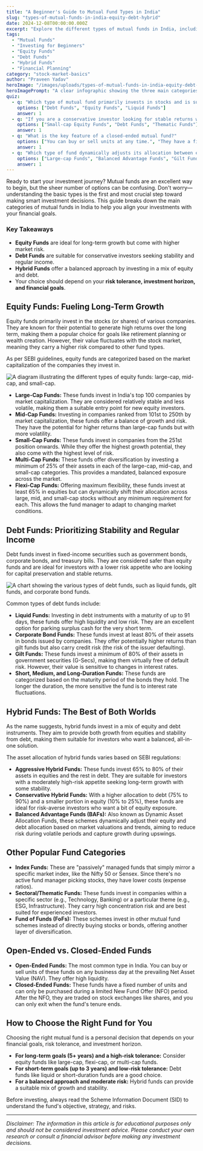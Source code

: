 ```yaml
---
title: "A Beginner's Guide to Mutual Fund Types in India"
slug: "types-of-mutual-funds-in-india-equity-debt-hybrid"
date: 2024-12-08T00:00:00.000Z
excerpt: "Explore the different types of mutual funds in India, including equity, debt, and hybrid funds. Learn how to choose the right fund for your financial goals and risk profile."
tags:
  - "Mutual Funds"
  - "Investing for Beginners"
  - "Equity Funds"
  - "Debt Funds"
  - "Hybrid Funds"
  - "Financial Planning"
category: "stock-market-basics"
author: "Praveen Yadav"
heroImage: "/images/uploads/types-of-mutual-funds-in-india-equity-debt-hybrid/hero-image.jpg"
heroImagePrompt: "A clear infographic showing the three main categories of mutual funds: Equity, Debt, and Hybrid, with representative icons for each."
quiz:
  - q: "Which type of mutual fund primarily invests in stocks and is suitable for long-term wealth creation?"
    options: ["Debt Funds", "Equity Funds", "Liquid Funds"]
    answer: 1
  - q: "If you are a conservative investor looking for stable returns with low risk, which fund category would be most appropriate?"
    options: ["Small-cap Equity Funds", "Debt Funds", "Thematic Funds"]
    answer: 1
  - q: "What is the key feature of a closed-ended mutual fund?"
    options: ["You can buy or sell units at any time.", "They have a fixed lock-in period and can only be subscribed to during the NFO.", "They only invest in government securities."]
    answer: 1
  - q: "Which type of fund dynamically adjusts its allocation between equity and debt based on market conditions?"
    options: ["Large-cap Funds", "Balanced Advantage Funds", "Gilt Funds"]
    answer: 1
---
```


Ready to start your investment journey? Mutual funds are an excellent way to begin, but the sheer number of options can be confusing. Don't worry—understanding the basic types is the first and most crucial step toward making smart investment decisions. This guide breaks down the main categories of mutual funds in India to help you align your investments with your financial goals.

### Key Takeaways
*   **Equity Funds** are ideal for long-term growth but come with higher market risk.
*   **Debt Funds** are suitable for conservative investors seeking stability and regular income.
*   **Hybrid Funds** offer a balanced approach by investing in a mix of equity and debt.
*   Your choice should depend on your **risk tolerance, investment horizon, and financial goals**.

## Equity Funds: Fueling Long-Term Growth

Equity funds primarily invest in the stocks (or shares) of various companies. They are known for their potential to generate high returns over the long term, making them a popular choice for goals like retirement planning or wealth creation. However, their value fluctuates with the stock market, meaning they carry a higher risk compared to other fund types.

As per SEBI guidelines, equity funds are categorized based on the market capitalization of the companies they invest in.

![A diagram illustrating the different types of equity funds: large-cap, mid-cap, and small-cap.](/images/uploads/types-of-mutual-funds-in-india-equity-debt-hybrid/equity-funds.png)

*   **Large-Cap Funds:** These funds invest in India's top 100 companies by market capitalization. They are considered relatively stable and less volatile, making them a suitable entry point for new equity investors.
*   **Mid-Cap Funds:** Investing in companies ranked from 101st to 250th by market capitalization, these funds offer a balance of growth and risk. They have the potential for higher returns than large-cap funds but with more volatility.
*   **Small-Cap Funds:** These funds invest in companies from the 251st position onwards. While they offer the highest growth potential, they also come with the highest level of risk.
*   **Multi-Cap Funds:** These funds offer diversification by investing a minimum of 25% of their assets in each of the large-cap, mid-cap, and small-cap categories. This provides a mandated, balanced exposure across the market.
*   **Flexi-Cap Funds:** Offering maximum flexibility, these funds invest at least 65% in equities but can dynamically shift their allocation across large, mid, and small-cap stocks without any minimum requirement for each. This allows the fund manager to adapt to changing market conditions.

## Debt Funds: Prioritizing Stability and Regular Income

Debt funds invest in fixed-income securities such as government bonds, corporate bonds, and treasury bills. They are considered safer than equity funds and are ideal for investors with a lower risk appetite who are looking for capital preservation and stable returns.

![A chart showing the various types of debt funds, such as liquid funds, gilt funds, and corporate bond funds.](/images/uploads/types-of-mutual-funds-in-india-equity-debt-hybrid/debt-funds.png)

Common types of debt funds include:

*   **Liquid Funds:** Investing in debt instruments with a maturity of up to 91 days, these funds offer high liquidity and low risk. They are an excellent option for parking surplus cash for the very short term.
*   **Corporate Bond Funds:** These funds invest at least 80% of their assets in bonds issued by companies. They offer potentially higher returns than gilt funds but also carry credit risk (the risk of the issuer defaulting).
*   **Gilt Funds:** These funds invest a minimum of 80% of their assets in government securities (G-Secs), making them virtually free of default risk. However, their value is sensitive to changes in interest rates.
*   **Short, Medium, and Long-Duration Funds:** These funds are categorized based on the maturity period of the bonds they hold. The longer the duration, the more sensitive the fund is to interest rate fluctuations.

## Hybrid Funds: The Best of Both Worlds

As the name suggests, hybrid funds invest in a mix of equity and debt instruments. They aim to provide both growth from equities and stability from debt, making them suitable for investors who want a balanced, all-in-one solution.

The asset allocation of hybrid funds varies based on SEBI regulations:

*   **Aggressive Hybrid Funds:** These funds invest 65% to 80% of their assets in equities and the rest in debt. They are suitable for investors with a moderately high-risk appetite seeking long-term growth with some stability.
*   **Conservative Hybrid Funds:** With a higher allocation to debt (75% to 90%) and a smaller portion in equity (10% to 25%), these funds are ideal for risk-averse investors who want a bit of equity exposure.
*   **Balanced Advantage Funds (BAFs):** Also known as Dynamic Asset Allocation Funds, these schemes dynamically adjust their equity and debt allocation based on market valuations and trends, aiming to reduce risk during volatile periods and capture growth during upswings.

## Other Popular Fund Categories

*   **Index Funds:** These are "passively" managed funds that simply mirror a specific market index, like the Nifty 50 or Sensex. Since there's no active fund manager picking stocks, they have lower costs (expense ratios).
*   **Sectoral/Thematic Funds:** These funds invest in companies within a specific sector (e.g., Technology, Banking) or a particular theme (e.g., ESG, Infrastructure). They carry high concentration risk and are best suited for experienced investors.
*   **Fund of Funds (FoFs):** These schemes invest in other mutual fund schemes instead of directly buying stocks or bonds, offering another layer of diversification.

## Open-Ended vs. Closed-Ended Funds

*   **Open-Ended Funds:** The most common type in India. You can buy or sell units of these funds on any business day at the prevailing Net Asset Value (NAV). They offer high liquidity.
*   **Closed-Ended Funds:** These funds have a fixed number of units and can only be purchased during a limited New Fund Offer (NFO) period. After the NFO, they are traded on stock exchanges like shares, and you can only exit when the fund's tenure ends.

## How to Choose the Right Fund for You

Choosing the right mutual fund is a personal decision that depends on your financial goals, risk tolerance, and investment horizon.

*   **For long-term goals (5+ years) and a high-risk tolerance:** Consider equity funds like large-cap, flexi-cap, or multi-cap funds.
*   **For short-term goals (up to 3 years) and low-risk tolerance:** Debt funds like liquid or short-duration funds are a good choice.
*   **For a balanced approach and moderate risk:** Hybrid funds can provide a suitable mix of growth and stability.

Before investing, always read the Scheme Information Document (SID) to understand the fund's objective, strategy, and risks.

---
*Disclaimer: The information in this article is for educational purposes only and should not be considered investment advice. Please conduct your own research or consult a financial advisor before making any investment decisions.*